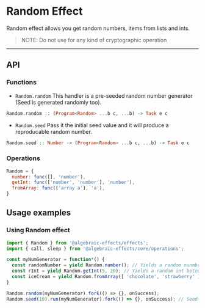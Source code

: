 
# Random Effect
Random effect allows you get random numbers, items from lists and ints.

> NOTE: Do not use for any kind of cryptographic operation

---

## API

### Functions

* `Random.random`
This handler is a pre-seeded random number generator (Seed is generated randomly too).
```haskell
Random.random :: (Program<Random> ...b c, ...b) -> Task e c
```

* `Random.seed`
Pass it the initial seed value and it will produce a reproducable random number.
```haskell
Random.seed :: Number -> (Program<Random> ...b c, ...b) -> Task e c
```

### Operations
```js
Random = {
  number: func([], 'number'),
  getInt: func(['number', 'number'], 'number'),
  fromArray: func(['array a'], 'a'),
}
```

## Usage examples

### Using Random effect

```js
import { Random } from '@algebraic-effects/effects';
import { call, sleep } from '@algebraic-effects/core/operations';

const myNumGenerator = function*() {
  const randomNumber = yield Random.number(); // Yields a random nunmber between 0 and 1
  const rInt = yield Random.getInt(5, 20); // Yields a random int beteen 5 and 20 inclusive
  const iceCream = yield Random.fromArray([ 'chocolate', 'strawberry' ]); // Yields a random item from the array
}

Random.random(myNumGenerator).fork(() => {}, onSuccess);
Random.seed(10).run(myNumGenerator).fork(() => {}, onSuccess); // Seed value 10
```

